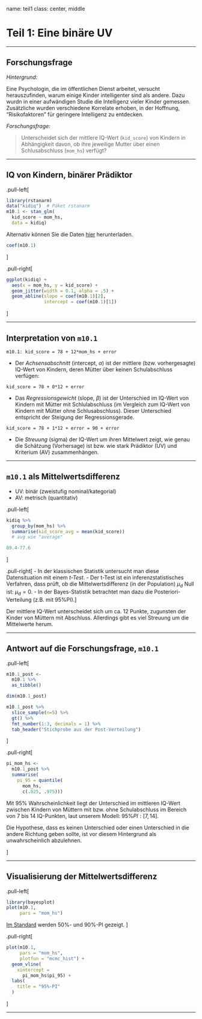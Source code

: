 

name: teil1
class: center, middle


# Teil 1: Eine binäre UV

---

## Forschungsfrage

*Hintergrund:*

Eine Psychologin, die im öffentlichen Dienst arbeitet, versucht herauszufinden, warum einige Kinder intelligenter sind als andere. Dazu wurdn in einer aufwändigen Studie die Intelligenz vieler Kinder gemessen. Zusätzliche wurden verschiedene Korrelate erhoben, in der Hoffnung, "Risikofaktoren" für geringere Intelligenz zu entdecken.




*Forschungsfrage:* 


>    Unterscheidet sich der mittlere IQ-Wert (`kid_score`) von Kindern in Abhängigkeit davon, ob ihre jeweilige Mutter über einen Schlusabschluss (`mom_hs`) verfügt?


---

## IQ von Kindern, binärer Prädiktor

.pull-left[
```r
library(rstanarm)
data("kidiq")  # Paket rstanarm
m10.1 <- stan_glm(
  kid_score ~ mom_hs, 
  data = kidiq)
```

Alternativ können Sie die Daten [hier](https://raw.githubusercontent.com/avehtari/ROS-Examples/master/KidIQ/data/child_iq.csv) herunterladen.

```r
coef(m10.1)
```

]



.pull-right[

```r
ggplot(kidiq) +
  aes(x = mom_hs, y = kid_score) +
  geom_jitter(width = 0.1, alpha = .5) +
  geom_abline(slope = coef(m10.1)[2],
              intercept = coef(m10.1)[1]) 
```

]

---

## Interpretation von `m10.1`

`m10.1: kid_score = 78 + 12*mom_hs + error`

- Der *Achsensabschnitt* (intercept, $\alpha$) ist der mittlere (bzw. vorhergesagte) IQ-Wert von Kindern, deren Mütter über keinen Schulabschluss verfügen:

`kid_score = 78 + 0*12 + error`

- Das *Regressionsgewicht* (slope, $\beta$) ist der Unterschied im IQ-Wert von Kindern mit Mütter mit Schlulabschluss (im Vergleich zum IQ-Wert von Kindern mit Mütter ohne Schlusabschluss). Dieser Unterschied entspricht der Steigung der Regressionsgerade.

`kid_score = 78 + 1*12 + error = 90 + error`

- Die *Streuung* (sigma) der IQ-Wert um ihren Mittelwert zeigt, wie genau die Schätzung (Vorhersage) ist bzw. wie stark Prädiktor (UV) und Kriterium (AV) zusammenhängen.

---

## `m10.1` als Mittelwertsdifferenz 


- UV: binär (zweistufig nominal/kategorial)
- AV: metrisch (quantitativ)

.pull-left[
```r
kidiq %>% 
  group_by(mom_hs) %>% 
  summarise(kid_score_avg = mean(kid_score))
  # avg wie "average"

89.4-77.6
```

]


.pull-right[
- In der klassischen Statistik untersucht man diese Datensituation mit einem *t-Test*.
- Der t-Test ist ein inferenzstatistisches Verfahren, dass prüft, ob die Mittelwertsdifferenz (in der Population) $\mu_d$ Null ist: $\mu_d = 0$.
- In der Bayes-Statistik betrachtet man dazu die Posteriori-Verteilung (z.B. mit 95%PI).
]

Der mittlere IQ-Wert unterscheidet sich um ca. 12 Punkte, zugunsten der Kinder von Müttern mit Abschluss. Allerdings gibt es viel Streuung um die Mittelwerte herum.

---

## Antwort auf die Forschungsfrage, `m10.1`


.pull-left[
```r
m10.1_post <-
  m10.1 %>% 
  as_tibble() 

dim(m10.1_post)
```


```r
m10.1_post %>% 
  slice_sample(n=5) %>% 
  gt() %>% 
  fmt_number(1:3, decimals = 1) %>% 
  tab_header("Stichprobe aus der Post-Verteilung")
```


]


.pull-right[

```r
pi_mom_hs <-
  m10.1_post %>% 
  summarise(
    pi_95 = quantile(
      mom_hs, 
      c(.025, .975)))
```




Mit 95% Wahrscheinlichkeit liegt der Unterschied im mittleren IQ-Wert zwischen Kindern von Müttern mit bzw. ohne Schulabschluss im Bereich von 7 bis 14 IQ-Punkten, laut unserem Modell: $95\%PI: [7,14]$.

Die Hypothese, dass es keinen  Unterschied oder einen Unterschied in die andere Richtung geben sollte, ist vor diesem Hintergrund als unwahrscheinlich abzulehnen.

]


---

## Visualisierung der Mittelwertsdifferenz


.pull-left[



```r
library(bayesplot)
plot(m10.1, 
     pars = "mom_hs")
```

[Im Standard](https://mc-stan.org/bayesplot/reference/MCMC-intervals.html) werden 50%- und 90%-PI gezeigt.
]


.pull-right[

```r
plot(m10.1, 
     pars = "mom_hs",
     plotfun = "mcmc_hist") +
  geom_vline(
    xintercept = 
      pi_mom_hs$pi_95) +
  labs(
    title = "95%-PI"
  )
```

]


---
